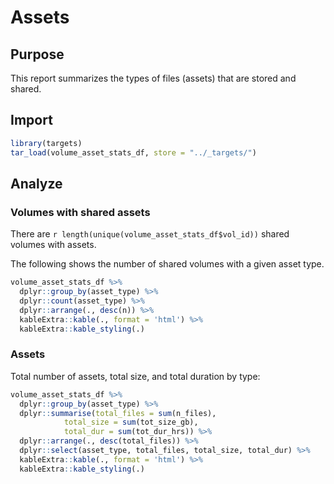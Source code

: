 # Assets

## Purpose

This report summarizes the types of files (assets) that are stored and shared.

## Import

```r
library(targets)
tar_load(volume_asset_stats_df, store = "../_targets/")
```

## Analyze

### Volumes with shared assets

There are `r length(unique(volume_asset_stats_df$vol_id))` shared volumes with assets.

The following shows the number of shared volumes with a given asset type.

```r
volume_asset_stats_df %>%
  dplyr::group_by(asset_type) %>%
  dplyr::count(asset_type) %>%
  dplyr::arrange(., desc(n)) %>%
  kableExtra::kable(., format = 'html') %>%
  kableExtra::kable_styling(.)
```

### Assets

Total number of assets, total size, and total duration by type:

```r
volume_asset_stats_df %>%
  dplyr::group_by(asset_type) %>%
  dplyr::summarise(total_files = sum(n_files),
            total_size = sum(tot_size_gb),
            total_dur = sum(tot_dur_hrs)) %>%
  dplyr::arrange(., desc(total_files)) %>%
  dplyr::select(asset_type, total_files, total_size, total_dur) %>%
  kableExtra::kable(., format = 'html') %>%
  kableExtra::kable_styling(.)
```

